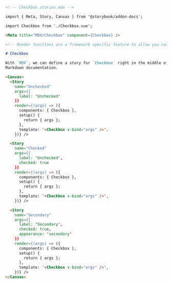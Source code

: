 ```md
<!--- Checkbox.stories.mdx -->

import { Meta, Story, Canvas } from '@storybook/addon-docs';

import Checkbox from './Checkbox.vue';

<Meta title="MDX/Checkbox" component={Checkbox} />

<!-- Render functions are a framework specific feature to allow you control on how the component renders -->

# Checkbox

With `MDX`, we can define a story for `Checkbox` right in the middle of our
Markdown documentation.

<Canvas>
  <Story 
    name="Unchecked" 
    args={{ 
      label: 'Unchecked'
    }}
    render={(args) => ({
      components: { Checkbox },
      setup() {
        return { args };
      },
      template: '<Checkbox v-bind="args" />',
    })} />

  <Story 
    name="Checked" 
    args={{ 
      label: 'Unchecked', 
      checked: true 
    }} 
    render={(args) => ({
      components: { Checkbox },
      setup() {
        return { args };
      },
      template: '<Checkbox v-bind="args" />',
    })} />

  <Story 
    name="Secondary" 
    args={{
      label: 'Secondary', 
      checked: true, 
      appearance: 'secondary'
    }}
    render={(args) => ({
      components: { Checkbox },
      setup() {
        return { args };
      },
      template: '<Checkbox v-bind="args" />',      
    })} />
</Canvas>
```